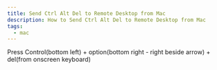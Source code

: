 ```yaml
---
title: Send Ctrl Alt Del to Remote Desktop from Mac
description: How to Send Ctrl Alt Del to Remote Desktop from Mac
tags:
  - mac
---
```




<Admonition type="tip" title="ctrl+Alt+Del">
Press Control(bottom left) +  option(bottom right - right beside arrow) + del(from onscreen keyboard)
</Admonition>


